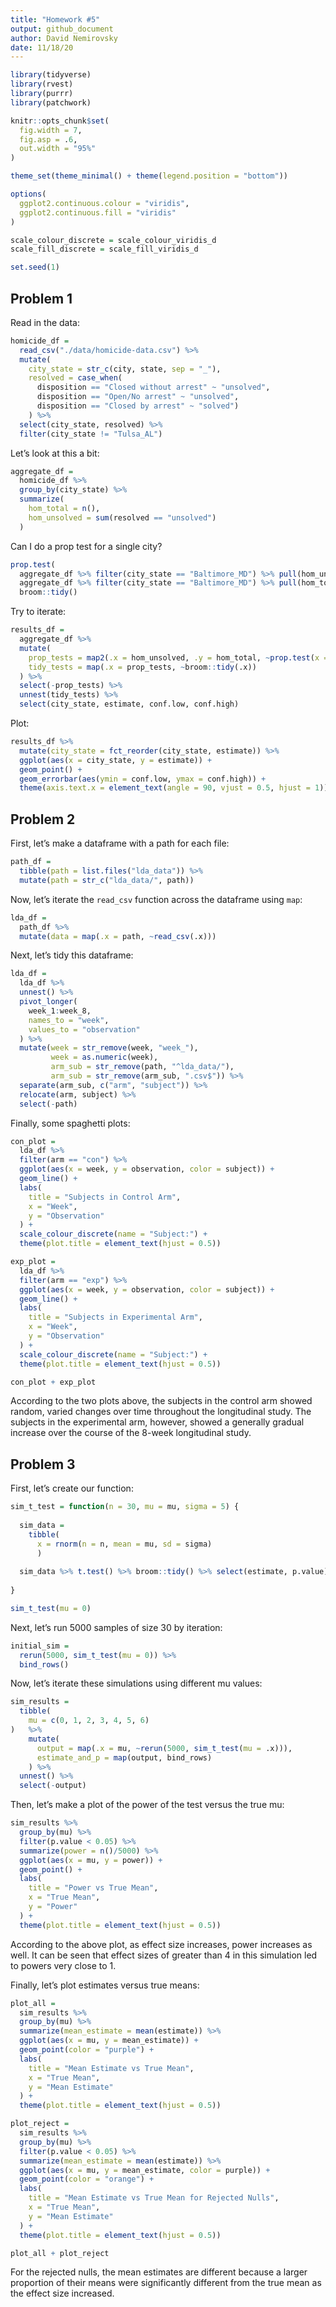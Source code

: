 ```yaml
---
title: "Homework #5"
output: github_document
author: David Nemirovsky
date: 11/18/20
---
```


```r
library(tidyverse)
library(rvest)
library(purrr)
library(patchwork)

knitr::opts_chunk$set(
  fig.width = 7,
  fig.asp = .6,
  out.width = "95%"
)

theme_set(theme_minimal() + theme(legend.position = "bottom"))

options(
  ggplot2.continuous.colour = "viridis",
  ggplot2.continuous.fill = "viridis"
)

scale_colour_discrete = scale_colour_viridis_d
scale_fill_discrete = scale_fill_viridis_d

set.seed(1)
```

## Problem 1

Read in the data:

```r
homicide_df = 
  read_csv("./data/homicide-data.csv") %>% 
  mutate(
    city_state = str_c(city, state, sep = "_"),
    resolved = case_when(
      disposition == "Closed without arrest" ~ "unsolved",
      disposition == "Open/No arrest" ~ "unsolved",
      disposition == "Closed by arrest" ~ "solved")
    ) %>% 
  select(city_state, resolved) %>% 
  filter(city_state != "Tulsa_AL")
```

Let's look at this a bit:

```r
aggregate_df = 
  homicide_df %>% 
  group_by(city_state) %>% 
  summarize(
    hom_total = n(),
    hom_unsolved = sum(resolved == "unsolved")
  )
```

Can I do a prop test for a single city?

```r
prop.test(
  aggregate_df %>% filter(city_state == "Baltimore_MD") %>% pull(hom_unsolved),
  aggregate_df %>% filter(city_state == "Baltimore_MD") %>% pull(hom_total)) %>% 
  broom::tidy()
```

Try to iterate:

```r
results_df = 
  aggregate_df %>% 
  mutate(
    prop_tests = map2(.x = hom_unsolved, .y = hom_total, ~prop.test(x = .x, n = .y)),
    tidy_tests = map(.x = prop_tests, ~broom::tidy(.x))
  ) %>% 
  select(-prop_tests) %>% 
  unnest(tidy_tests) %>% 
  select(city_state, estimate, conf.low, conf.high)
```

Plot:

```r
results_df %>% 
  mutate(city_state = fct_reorder(city_state, estimate)) %>% 
  ggplot(aes(x = city_state, y = estimate)) +
  geom_point() + 
  geom_errorbar(aes(ymin = conf.low, ymax = conf.high)) + 
  theme(axis.text.x = element_text(angle = 90, vjust = 0.5, hjust = 1))
```

## Problem 2

First, let's make a dataframe with a path for each file:

```r
path_df = 
  tibble(path = list.files("lda_data")) %>% 
  mutate(path = str_c("lda_data/", path))
```

Now, let's iterate the `read_csv` function across the dataframe using `map`:

```r
lda_df = 
  path_df %>% 
  mutate(data = map(.x = path, ~read_csv(.x)))
```

Next, let's tidy this dataframe:

```r
lda_df = 
  lda_df %>% 
  unnest() %>% 
  pivot_longer(
    week_1:week_8,
    names_to = "week",
    values_to = "observation"
  ) %>% 
  mutate(week = str_remove(week, "week_"),
         week = as.numeric(week), 
         arm_sub = str_remove(path, "^lda_data/"),
         arm_sub = str_remove(arm_sub, ".csv$")) %>% 
  separate(arm_sub, c("arm", "subject")) %>% 
  relocate(arm, subject) %>% 
  select(-path)
```

Finally, some spaghetti plots:

```r
con_plot = 
  lda_df %>% 
  filter(arm == "con") %>% 
  ggplot(aes(x = week, y = observation, color = subject)) +
  geom_line() +
  labs(
    title = "Subjects in Control Arm",
    x = "Week",
    y = "Observation"
  ) +
  scale_colour_discrete(name = "Subject:") +
  theme(plot.title = element_text(hjust = 0.5))

exp_plot = 
  lda_df %>% 
  filter(arm == "exp") %>% 
  ggplot(aes(x = week, y = observation, color = subject)) +
  geom_line() +
  labs(
    title = "Subjects in Experimental Arm",
    x = "Week",
    y = "Observation"
  ) +
  scale_colour_discrete(name = "Subject:") +
  theme(plot.title = element_text(hjust = 0.5))

con_plot + exp_plot
```

According to the two plots above, the subjects in the control arm showed random, varied changes over time throughout the longitudinal study. The subjects in the experimental arm, however, showed a generally gradual increase over the course of the 8-week longitudinal study.

## Problem 3

First, let's create our function:

```r
sim_t_test = function(n = 30, mu = mu, sigma = 5) {
  
  sim_data = 
    tibble(
      x = rnorm(n = n, mean = mu, sd = sigma)
      )
  
  sim_data %>% t.test() %>% broom::tidy() %>% select(estimate, p.value)
  
}

sim_t_test(mu = 0)
```

Next, let's run 5000 samples of size 30 by iteration:

```r
initial_sim = 
  rerun(5000, sim_t_test(mu = 0)) %>% 
  bind_rows()
```

Now, let's iterate these simulations using different mu values:

```r
sim_results = 
  tibble(
    mu = c(0, 1, 2, 3, 4, 5, 6)
)   %>% 
    mutate(
      output = map(.x = mu, ~rerun(5000, sim_t_test(mu = .x))), 
      estimate_and_p = map(output, bind_rows)
    ) %>%  
  unnest() %>% 
  select(-output)
```

Then, let's make a plot of the power of the test versus the true mu:

```r
sim_results %>% 
  group_by(mu) %>% 
  filter(p.value < 0.05) %>% 
  summarize(power = n()/5000) %>% 
  ggplot(aes(x = mu, y = power)) +
  geom_point() +
  labs(
    title = "Power vs True Mean",
    x = "True Mean",
    y = "Power"
  ) +
  theme(plot.title = element_text(hjust = 0.5))
```

According to the above plot, as effect size increases, power increases as well. It can be seen that effect sizes of greater than 4 in this simulation led to powers very close to 1.

Finally, let's plot estimates versus true means:

```r
plot_all =  
  sim_results %>% 
  group_by(mu) %>% 
  summarize(mean_estimate = mean(estimate)) %>% 
  ggplot(aes(x = mu, y = mean_estimate)) +
  geom_point(color = "purple") +
  labs(
    title = "Mean Estimate vs True Mean",
    x = "True Mean",
    y = "Mean Estimate"
  ) +
  theme(plot.title = element_text(hjust = 0.5))

plot_reject = 
  sim_results %>% 
  group_by(mu) %>% 
  filter(p.value < 0.05) %>%
  summarize(mean_estimate = mean(estimate)) %>% 
  ggplot(aes(x = mu, y = mean_estimate, color = purple)) +
  geom_point(color = "orange") +
  labs(
    title = "Mean Estimate vs True Mean for Rejected Nulls",
    x = "True Mean",
    y = "Mean Estimate"
  ) +
  theme(plot.title = element_text(hjust = 0.5))

plot_all + plot_reject
```

For the rejected nulls, the mean estimates are different because a larger proportion of their means were significantly different from the true mean as the effect size increased.